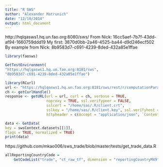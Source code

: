 ```yaml
---
title: "R SWS"
author: "Alexander Matrunich"
date: "12/10/2014"
output: html_document
---
```


http://hqlqasws1.hq.un.fao.org:8080/sws/
From Nick: 16cc5aef-7b7f-43dd-af94-1660759ddd19
My first: 3870d0bb-2a46-4525-ba44-d9d246ecf502
By example from Nick: 8b9583d7-c691-4239-8ded-432a85e1ffae

```r
library(faosws)
```

```r
GetTestEnvironment(
"https://hqlqasws1.hq.un.fao.org:8181/sws",
"8b9583d7-c691-4239-8ded-432a85e1ffae")
```

```r
library(RCurl)
url <- "https://hqlqasws1.hq.un.fao.org:8181/sws/rest/r/computationParameters/3870d0bb-2a46-4525-ba44-d9d246ecf502"
ch <- getCurlHandle()
response <- getURL(url = url, curl = ch, verbose = TRUE, 
                   noproxy = TRUE, ssl.verifypeer = FALSE, 
                   sslcert = "/home/sas/.R/client.crt", 
                   sslkey = "/home/sas/.R/client.key", ssl.verifyhost = 2, 
                   httpheader = c(Accept = "application/json", `Content-Type` = "application/json"))
```

```r
data <- GetData(
key = swsContext.datasets[[1]],
flags = TRUE, normalized = TRUE)
print(data)
```


https://github.com/mkao006/sws_trade/blob/master/tests/get_trade_data.R

```r
allReportingCountryCode =
    GetCodeList("trade", "ct_raw_tf", dimension = "reportingCountryM49")$code

```

